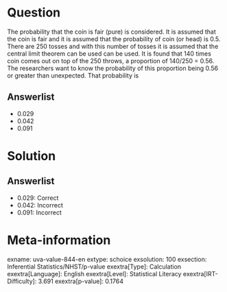 Question
========

The probability that the coin is fair (pure) is considered. It is assumed that the coin is fair and it is assumed that the probability of coin (or head) is 0.5. There are 250 tosses and with this number of tosses it is assumed that the central limit theorem can be used can be used. It is found that 140 times coin comes out on top of the 250 throws, a proportion of 140/250 = 0.56. The researchers want to know the probability of this proportion being 0.56 or greater than unexpected. That probability is

Answerlist
----------

* 0.029
* 0.042
* 0.091

Solution
========

Answerlist
----------

* 0.029: Correct
* 0.042: Incorrect
* 0.091: Incorrect

Meta-information
================
exname: uva-value-844-en
extype: schoice
exsolution: 100
exsection: Inferential Statistics/NHST/p-value
exextra[Type]: Calculation
exextra[Language]: English
exextra[Level]: Statistical Literacy
exextra[IRT-Difficulty]: 3.691
exextra[p-value]: 0.1764

